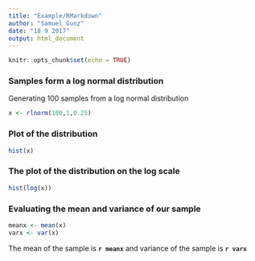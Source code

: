 ```yaml
---
title: "Example/RMarkdown"
author: "Samuel Gunz"
date: "18 9 2017"
output: html_document
---
```


```r
knitr::opts_chunk$set(echo = TRUE)

```

### Samples form a log normal distribution

Generating 100 samples from a log normal distribution

```r
x <- rlnorm(100,1,0.25)
```

### Plot of the distribution


```r
hist(x)
```

### The plot of the distribution on the log scale
```r
hist(log(x))
```

### Evaluating the mean and variance of our sample

```r
meanx <- mean(x)
varx <- var(x)

```

The mean of the sample is **`r meanx`**  and variance of the sample is **`r varx`**
